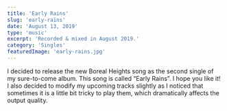 ```yaml
---
title: 'Early Rains'
slug: 'early-rains'
date: 'August 13, 2019'
type: 'music'
excerpt: 'Recorded & mixed in August 2019.'
category: 'Singles'
featuredImage: 'early-rains.jpg'
---
```


I decided to release the new Boreal Heights song as the second single of my
sure-to-come album. This song is called “Early Rains”. I hope you like it! I
also decided to modify my upcoming tracks slightly as I noticed that sometimes
it is a little bit tricky to play them, which dramatically affects the output
quality.
